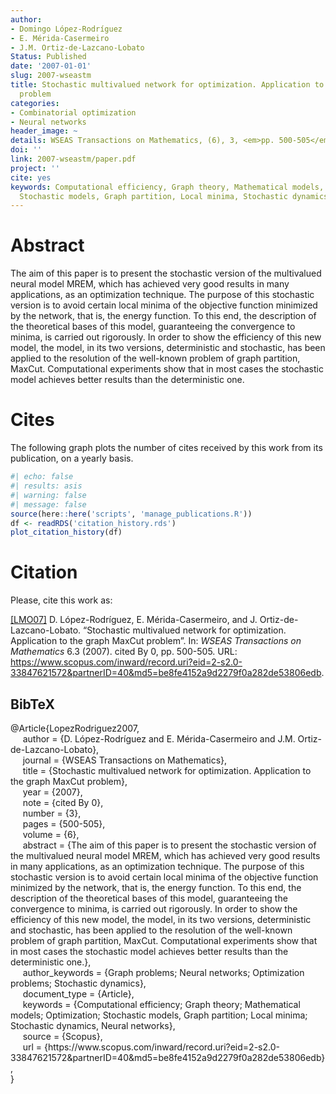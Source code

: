 ```yaml
---
author:
- Domingo López-Rodríguez
- E. Mérida-Casermeiro
- J.M. Ortiz-de-Lazcano-Lobato
Status: Published
date: '2007-01-01'
slug: 2007-wseastm
title: Stochastic multivalued network for optimization. Application to the graph MaxCut
  problem
categories:
- Combinatorial optimization
- Neural networks
header_image: ~
details: WSEAS Transactions on Mathematics, (6), 3, <em>pp. 500-505</em>
doi: ''
link: 2007-wseastm/paper.pdf
project: ''
cite: yes
keywords: Computational efficiency, Graph theory, Mathematical models, Optimization,
  Stochastic models, Graph partition, Local minima, Stochastic dynamics, Neural networks
---
```



# Abstract


The aim of this paper is to present the stochastic version of the multivalued neural model MREM, which has achieved very good results in many applications, as an optimization technique. The purpose of this stochastic version is to avoid certain local minima of the objective function minimized by the network, that is, the energy function. To this end, the description of the theoretical bases of this model, guaranteeing the convergence to minima, is carried out rigorously. In order to show the efficiency of this new model, the model, in its two versions, deterministic and stochastic, has been applied to the resolution of the well-known problem of graph partition, MaxCut. Computational experiments show that in most cases the stochastic model achieves better results than the deterministic one.





# Cites

The following graph plots the number of cites received by this work from its publication, on a yearly basis.

```r
#| echo: false
#| results: asis
#| warning: false
#| message: false
source(here::here('scripts', 'manage_publications.R'))
df <- readRDS('citation_history.rds')
plot_citation_history(df)
```


# Citation
Please, cite this work as:


<a name=bib-LopezRodriguez2007></a>[[LMO07]](#cite-LopezRodriguez2007) D. López-Rodríguez, E. Mérida-Casermeiro, and J. Ortiz-de-Lazcano-Lobato. “Stochastic multivalued network for optimization. Application to the graph MaxCut problem”. In: _WSEAS Transactions on Mathematics_ 6.3 (2007). cited By 0, pp. 500-505. URL: [https://www.scopus.com/inward/record.uri?eid=2-s2.0-33847621572&partnerID=40&md5=be8fe4152a9d2279f0a282de53806edb](https://www.scopus.com/inward/record.uri?eid=2-s2.0-33847621572&partnerID=40&md5=be8fe4152a9d2279f0a282de53806edb).

::: {.callout-note appearance="minimal" collapse=true}

## BibTeX

@Article{LopezRodriguez2007,<br>&nbsp;&nbsp;&nbsp;&nbsp;  author = {D. López-Rodríguez and E. Mérida-Casermeiro and J.M. Ortiz-de-Lazcano-Lobato},<br>&nbsp;&nbsp;&nbsp;&nbsp;  journal = {WSEAS Transactions on Mathematics},<br>&nbsp;&nbsp;&nbsp;&nbsp;  title = {Stochastic multivalued network for optimization. Application to the graph MaxCut problem},<br>&nbsp;&nbsp;&nbsp;&nbsp;  year = {2007},<br>&nbsp;&nbsp;&nbsp;&nbsp;  note = {cited By 0},<br>&nbsp;&nbsp;&nbsp;&nbsp;  number = {3},<br>&nbsp;&nbsp;&nbsp;&nbsp;  pages = {500-505},<br>&nbsp;&nbsp;&nbsp;&nbsp;  volume = {6},<br>&nbsp;&nbsp;&nbsp;&nbsp;  abstract = {The aim of this paper is to present the stochastic version of the multivalued neural model MREM, which has achieved very good results in many applications, as an optimization technique. The purpose of this stochastic version is to avoid certain local minima of the objective function minimized by the network, that is, the energy function. To this end, the description of the theoretical bases of this model, guaranteeing the convergence to minima, is carried out rigorously. In order to show the efficiency of this new model, the model, in its two versions, deterministic and stochastic, has been applied to the resolution of the well-known problem of graph partition, MaxCut. Computational experiments show that in most cases the stochastic model achieves better results than the deterministic one.},<br>&nbsp;&nbsp;&nbsp;&nbsp;  author_keywords = {Graph problems; Neural networks; Optimization problems; Stochastic dynamics},<br>&nbsp;&nbsp;&nbsp;&nbsp;  document_type = {Article},<br>&nbsp;&nbsp;&nbsp;&nbsp;  keywords = {Computational efficiency; Graph theory; Mathematical models; Optimization; Stochastic models, Graph partition; Local minima; Stochastic dynamics, Neural networks},<br>&nbsp;&nbsp;&nbsp;&nbsp;  source = {Scopus},<br>&nbsp;&nbsp;&nbsp;&nbsp;  url = {https://www.scopus.com/inward/record.uri?eid=2-s2.0-33847621572&partnerID=40&md5=be8fe4152a9d2279f0a282de53806edb},<br>}

:::


